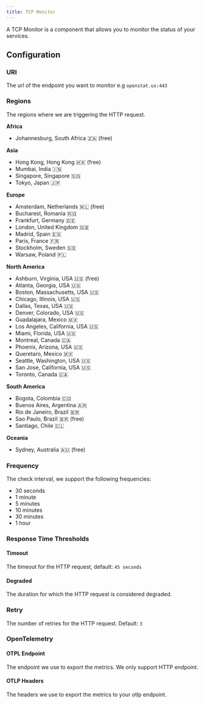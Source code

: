 ```yaml
---
title: TCP Monitor
---
```



A TCP Monitor is a component that allows you to monitor the status of your services.

## Configuration

### URI

The url of the endpoint you want to monitor e.g `openstat.us:443`

### Regions

The regions where we are triggering the HTTP request.

__Africa__

- Johannesburg, South Africa 🇿🇦 (free)

__Asia__

- Hong Kong, Hong Kong 🇭🇰 (free)
- Mumbai, India 🇮🇳
- Singapore, Singapore 🇸🇬
- Tokyo, Japan 🇯🇵

__Europe__

- Amsterdam, Netherlands 🇳🇱 (free)
- Bucharest, Romania 🇷🇴
- Frankfurt, Germany 🇩🇪
- London, United Kingdom 🇬🇧
- Madrid, Spain 🇪🇸
- Paris, France 🇫🇷
- Stockholm, Sweden 🇸🇪
- Warsaw, Poland 🇵🇱

__North America__

- Ashburn, Virginia, USA 🇺🇸 (free)
- Atlanta, Georgia, USA 🇺🇸
- Boston, Massachusetts, USA 🇺🇸
- Chicago, Illinois, USA 🇺🇸
- Dallas, Texas, USA 🇺🇸
- Denver, Colorado, USA 🇺🇸
- Guadalajara, Mexico 🇲🇽
- Los Angeles, California, USA 🇺🇸
- Miami, Florida, USA 🇺🇸
- Montreal, Canada 🇨🇦
- Phoenix, Arizona, USA 🇺🇸
- Queretaro, Mexico 🇲🇽
- Seattle, Washington, USA 🇺🇸
- San Jose, California, USA 🇺🇸
- Toronto, Canada 🇨🇦

__South America__

- Bogota, Colombia 🇨🇴
- Buenos Aires, Argentina 🇦🇷
- Rio de Janeiro, Brazil 🇧🇷
- Sao Paulo, Brazil 🇧🇷 (free)
- Santiago, Chile 🇨🇱

__Oceania__

- Sydney, Australia 🇦🇺 (free)

### Frequency

The check interval, we support the following frequencies:
- 30 seconds
- 1 minute
- 5 minutes
- 10 minutes
- 30 minutes
- 1 hour

### Response Time Thresholds
#### Timeout
The timeout for the HTTP request, default: `45 seconds`
#### Degraded
The duration for which the HTTP request is considered degraded.

### Retry
The number of retries for the HTTP request. Default: `3`

### OpenTelemetry
#### OTPL Endpoint
The endpoint we use to export the metrics. We only support HTTP endpoint.
#### OTLP Headers
The headers we use to export the metrics to your otlp endpoint.
